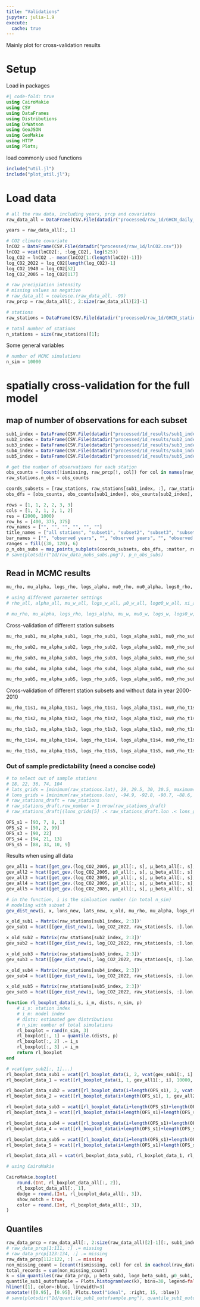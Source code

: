 ```yaml
---
title: "Validations"
jupyter: julia-1.9
execute:
  cache: true
---
```


Mainly plot for cross-validation results

# Setup

Load in packages

```julia
#| code-fold: true
using CairoMakie
using CSV
using DataFrames
using Distributions
using DrWatson
using GeoJSON
using GeoMakie
using HTTP
using Plots;
```

load commonly used functions

```julia
include("util.jl")
include("plot_util.jl");
```

# Load data

```julia
# all the raw data, including years, prcp and covariates
raw_data_all = DataFrame(CSV.File(datadir("processed/raw_1d/GHCN_daily_30y.csv")))

years = raw_data_all[:, 1]

# CO2 climate covariate
lnCO2 = DataFrame(CSV.File(datadir("processed/raw_1d/lnCO2.csv")))
lnCO2 = vcat(lnCO2[:, :log_CO2], log(525))
log_CO2 = lnCO2 .- mean(lnCO2[1:(length(lnCO2)-1)])
log_CO2_2022 = log_CO2[length(log_CO2)-1]
log_CO2_1940 = log_CO2[52]
log_CO2_2005 = log_CO2[117]

# raw precipiation intensity
# missing values as negative
# raw_data_all = coalesce.(raw_data_all, -99)
raw_prcp = raw_data_all[:, 2:size(raw_data_all)[2]-1]

# stations
raw_stations = DataFrame(CSV.File(datadir("processed/raw_1d/GHCN_stations_30y.csv")))

# total number of stations
n_stations = size(raw_stations)[1];
```

Some general variables

```julia
# number of MCMC simulations
n_sim = 10000
```

# spatially cross-validation for the full model

## map of number of observations for each subset

```julia
sub1_index = DataFrame(CSV.File(datadir("processed/1d_results/sub1_index.csv")))[:, 1]
sub2_index = DataFrame(CSV.File(datadir("processed/1d_results/sub2_index.csv")))[:, 1]
sub3_index = DataFrame(CSV.File(datadir("processed/1d_results/sub3_index.csv")))[:, 1]
sub4_index = DataFrame(CSV.File(datadir("processed/1d_results/sub4_index.csv")))[:, 1]
sub5_index = DataFrame(CSV.File(datadir("processed/1d_results/sub5_index.csv")))[:, 1];
```

```julia
# get the number of observations for each station
obs_counts = [count(!ismissing, raw_prcp[!, col]) for col in names(raw_prcp)]
raw_stations.n_obs = obs_counts
```

```julia
coords_subsets = [raw_stations, raw_stations[sub1_index, :], raw_stations[sub2_index, :], raw_stations[sub3_index, :], raw_stations[sub4_index, :], raw_stations[sub5_index, :]]
obs_dfs = [obs_counts, obs_counts[sub1_index], obs_counts[sub2_index], obs_counts[sub3_index], obs_counts[sub4_index], obs_counts[sub5_index]]

rows = [1, 1, 2, 2, 3, 3]
cols = [1, 2, 1, 2, 1, 2]
res = (2000, 1000)
row_hs = [400, 375, 375]
row_names = ["", "", "", "", "", ""]
title_names = ["all stations", "subset1", "subset2", "subset3", "subset4", "subset5"]
bar_names = ["", "observed years", "", "observed years", "", "observed years"]
ranges = fill((30, 120), 6)
p_n_obs_subs = map_points_subplots(coords_subsets, obs_dfs, :matter, rows, cols, row_names, res, row_hs, title_names, ranges; diff_coord = true, bar_all = false, diff_colscheme = false, bar_name = bar_names)
# save(plotsdir("1d/raw_data_nobs_subs.png"), p_n_obs_subs)
```

## Read in MCMC results

```julia
mu_rho, mu_alpha, logs_rho, logs_alpha, mu0_rho, mu0_alpha, logs0_rho, logs0_alpha, xi_all, μ_beta_all, logσ_beta_all, μ0_all, logσ0_all = read_MCMC_results_full_diffRho("processed/1d_results/model_full_all_4rho.csv", n_stations)

# using different parameter settings
# rho_all, alpha_all, mu_w_all, logs_w_all, μ0_w_all, logσ0_w_all, xi_all, μ_beta_all, logσ_beta_all, μ0_all, logσ0_all = read_MCMC_results_full_shareRho1("processed/1d_results/model_full_posterior_all_1rho.csv", n_stations)

# mu_rho, mu_alpha, logs_rho, logs_alpha, mu_w, mu0_w, logs_w, logs0_w, xi_all, μ_beta_all, logσ_beta_all, μ0_all, logσ0_all = read_MCMC_results_full_shareRho2("processed/1d_results/model_full_posterior_all_2rho.csv", n_stations)
```

Cross-validation of different station subsets

```julia
mu_rho_sub1, mu_alpha_sub1, logs_rho_sub1, logs_alpha_sub1, mu0_rho_sub1, mu0_alpha_sub1, logs0_rho_sub1, logs0_alpha_sub1, xi_sub1, μ_beta_sub1, logσ_beta_sub1, μ0_sub1, logσ0_sub1 = read_MCMC_results_full_diffRho("processed/1d_results/model_full_grids1.csv", length(sub1_index))

mu_rho_sub2, mu_alpha_sub2, logs_rho_sub2, logs_alpha_sub2, mu0_rho_sub2, mu0_alpha_sub2, logs0_rho_sub2, logs0_alpha_sub2, xi_sub2, μ_beta_sub2, logσ_beta_sub2, μ0_sub2, logσ0_sub2 = read_MCMC_results_full_diffRho("processed/1d_results/model_full_grids2.csv", length(sub2_index))

mu_rho_sub3, mu_alpha_sub3, logs_rho_sub3, logs_alpha_sub3, mu0_rho_sub3, mu0_alpha_sub3, logs0_rho_sub3, logs0_alpha_sub3, xi_sub3, μ_beta_sub3, logσ_beta_sub3, μ0_sub3, logσ0_sub3 = read_MCMC_results_full_diffRho("processed/1d_results/model_full_grids3.csv", length(sub3_index))

mu_rho_sub4, mu_alpha_sub4, logs_rho_sub4, logs_alpha_sub4, mu0_rho_sub4, mu0_alpha_sub4, logs0_rho_sub4, logs0_alpha_sub4, xi_sub4, μ_beta_sub4, logσ_beta_sub4, μ0_sub4, logσ0_sub4 = read_MCMC_results_full_diffRho("processed/1d_results/model_full_grids4.csv", length(sub4_index))

mu_rho_sub5, mu_alpha_sub5, logs_rho_sub5, logs_alpha_sub5, mu0_rho_sub5, mu0_alpha_sub5, logs0_rho_sub5, logs0_alpha_sub5, xi_sub5, μ_beta_sub5, logσ_beta_sub5, μ0_sub5, logσ0_sub5 = read_MCMC_results_full_diffRho("processed/1d_results/model_full_grids5.csv", length(sub5_index))
```

Cross-validation of different station subsets and without data in year 2000-2010

```julia
mu_rho_t1s1, mu_alpha_t1s1, logs_rho_t1s1, logs_alpha_t1s1, mu0_rho_t1s1, mu0_alpha_t1s1, logs0_rho_t1s1, logs0_alpha_t1s1, xi_t1s1, μ_beta_t1s1, logσ_beta_t1s1, μ0_t1s1, logσ0_t1s1 = read_MCMC_results_full_diffRho("processed/1d_results/model_full_gridt1s1.csv", length(sub1_index))

mu_rho_t1s2, mu_alpha_t1s2, logs_rho_t1s2, logs_alpha_t1s2, mu0_rho_t1s2, mu0_alpha_t1s2, logs0_rho_t1s2, logs0_alpha_t1s2, xi_t1s2, μ_beta_t1s2, logσ_beta_t1s2, μ0_t1s2, logσ0_t1s2 = read_MCMC_results_full_diffRho("processed/1d_results/model_full_gridt1s2.csv", length(sub2_index))

mu_rho_t1s3, mu_alpha_t1s3, logs_rho_t1s3, logs_alpha_t1s3, mu0_rho_t1s3, mu0_alpha_sub3, logs0_rho_sub3, logs0_alpha_sub3, xi_sub3, μ_beta_sub3, logσ_beta_sub3, μ0_sub3, logσ0_sub3 = read_MCMC_results_full_diffRho("processed/1d_results/model_full_gridt1s3.csv", length(sub3_index))

mu_rho_t1s4, mu_alpha_t1s4, logs_rho_t1s4, logs_alpha_t1s4, mu0_rho_t1s4, mu0_alpha_t1s4, logs0_rho_t1s4, logs0_alpha_t1s4, xi_t1s4, μ_beta_t1s4, logσ_beta_t1s4, μ0_t1s4, logσ0_t1s4 = read_MCMC_results_full_diffRho("processed/1d_results/model_full_gridt1s4.csv", length(sub4_index))

mu_rho_t1s5, mu_alpha_t1s5, logs_rho_t1s5, logs_alpha_t1s5, mu0_rho_t1s5, mu0_alpha_t1s5, logs0_rho_t1s5, logs0_alpha_t1s5, xi_t1s5, μ_beta_t1s5, logσ_beta_t1s5, μ0_t1s5, logσ0_t1s5 = read_MCMC_results_full_diffRho("processed/1d_results/model_full_gridt1s5.csv", length(sub5_index))
```

### Out of sample predictability (need a concise code)

```julia
# to select out of sample stations
# 18, 22, 36, 74, 104
# lats_grids = [minimum(raw_stations.lat), 29, 29.5, 30, 30.5, maximum(raw_stations.lat)]
# lons_grids = [minimum(raw_stations.lon), -94.9, -92.8, -90.7, -88.6, maximum(raw_stations.lon)]
# raw_stations_draft = raw_stations
# raw_stations_draft.row_number = 1:nrow(raw_stations_draft)
# raw_stations_draft[(lons_grids[5] .< raw_stations_draft.lon .< lons_grids[6]) .& (lats_grids[5] .< raw_stations_draft.lat .< lats_grids[6]), :]

OFS_s1 = [93, 7, 8, 1]
OFS_s2 = [50, 2, 99]
OFS_s3 = [90, 22]
OFS_s4 = [94, 21, 13]
OFS_s5 = [88, 33, 10, 9]
```

Results when using all data

```julia
gev_all1 = hcat([get_gev.(log_CO2_2005, μ0_all[:, s], μ_beta_all[:, s], logσ0_all[:, s], logσ_beta_all[:, s], xi_all) for s in OFS_s1]...)
gev_all2 = hcat([get_gev.(log_CO2_2005, μ0_all[:, s], μ_beta_all[:, s], logσ0_all[:, s], logσ_beta_all[:, s], xi_all) for s in OFS_s2]...)
gev_all3 = hcat([get_gev.(log_CO2_2005, μ0_all[:, s], μ_beta_all[:, s], logσ0_all[:, s], logσ_beta_all[:, s], xi_all) for s in OFS_s3]...)
gev_all4 = hcat([get_gev.(log_CO2_2005, μ0_all[:, s], μ_beta_all[:, s], logσ0_all[:, s], logσ_beta_all[:, s], xi_all) for s in OFS_s4]...)
gev_all5 = hcat([get_gev.(log_CO2_2005, μ0_all[:, s], μ_beta_all[:, s], logσ0_all[:, s], logσ_beta_all[:, s], xi_all) for s in OFS_s5]...)
```

```julia
# in the function, i is the simluation number (in total n_sim)
# modeling with subset 2
gev_dist_new(i, x, lons_new, lats_new, x_old, mu_rho, mu_alpha, logs_rho, logs_alpha, mu0_rho, mu0_alpha, logs0_rho, logs0_alpha, xi, mu_beta, logs_beta, mu0, logs0) = GP_dist(mu_rho[i], mu_alpha[i], logs_rho[i], logs_alpha[i], mu0_rho[i], mu0_alpha[i], logs0_rho[i], logs0_alpha[i], xi[i], collect(mu_beta[i, :]), collect(logs_beta[i, :]), collect(mu0[i, :]), collect(logs0[i, :]), x_old, lons_new, lats_new, x)

x_old_sub1 = Matrix(raw_stations[sub1_index, 2:3])'
gev_sub1 = hcat([[gev_dist_new(i, log_CO2_2022, raw_stations[s, :].lon, raw_stations[s, :].lat, x_old_sub1, mu_rho_sub1, mu_alpha_sub1, logs_rho_sub1, logs_alpha_sub1, mu0_rho_sub1, mu0_alpha_sub1, logs0_rho_sub1, logs0_alpha_sub1, xi_sub1, μ_beta_sub1, logσ_beta_sub1, μ0_sub1, logσ0_sub1) for i = 1:n_sim] for s in OFS_s1]...)

x_old_sub2 = Matrix(raw_stations[sub2_index, 2:3])'
gev_sub2 = hcat([[gev_dist_new(i, log_CO2_2022, raw_stations[s, :].lon, raw_stations[s, :].lat, x_old_sub2, mu_rho_sub2, mu_alpha_sub2, logs_rho_sub2, logs_alpha_sub2, mu0_rho_sub2, mu0_alpha_sub2, logs0_rho_sub2, logs0_alpha_sub2, xi_sub2, μ_beta_sub2, logσ_beta_sub2, μ0_sub2, logσ0_sub2) for i = 1:n_sim] for s in OFS_s2]...)

x_old_sub3 = Matrix(raw_stations[sub3_index, 2:3])'
gev_sub3 = hcat([[gev_dist_new(i, log_CO2_2022, raw_stations[s, :].lon, raw_stations[s, :].lat, x_old_sub3, mu_rho_sub3, mu_alpha_sub3, logs_rho_sub3, logs_alpha_sub3, mu0_rho_sub3, mu0_alpha_sub3, logs0_rho_sub3, logs0_alpha_sub3, xi_sub3, μ_beta_sub3, logσ_beta_sub3, μ0_sub3, logσ0_sub3) for i = 1:n_sim] for s in OFS_s3]...)

x_old_sub4 = Matrix(raw_stations[sub4_index, 2:3])'
gev_sub4 = hcat([[gev_dist_new(i, log_CO2_2022, raw_stations[s, :].lon, raw_stations[s, :].lat, x_old_sub4, mu_rho_sub4, mu_alpha_sub4, logs_rho_sub4, logs_alpha_sub4, mu0_rho_sub4, mu0_alpha_sub4, logs0_rho_sub4, logs0_alpha_sub4, xi_sub4, μ_beta_sub4, logσ_beta_sub4, μ0_sub4, logσ0_sub4) for i = 1:n_sim] for s in OFS_s4]...)

x_old_sub5 = Matrix(raw_stations[sub5_index, 2:3])'
gev_sub5 = hcat([[gev_dist_new(i, log_CO2_2022, raw_stations[s, :].lon, raw_stations[s, :].lat, x_old_sub5, mu_rho_sub5, mu_alpha_sub5, logs_rho_sub5, logs_alpha_sub5, mu0_rho_sub5, mu0_alpha_sub5, logs0_rho_sub5, logs0_alpha_sub5, xi_sub5, μ_beta_sub5, logσ_beta_sub5, μ0_sub5, logσ0_sub5) for i = 1:n_sim] for s in OFS_s5]...)
```

```julia
function rl_boxplot_data(i_s, i_m, dists, n_sim, p)
    # i_s: station index
    # i_m: model index
    # dists: estimated gev distributions
    # n_sim: number of total simulations
    rl_boxplot = rand(n_sim, 3)
    rl_boxplot[:, 1] = quantile.(dists, p)
    rl_boxplot[:, 2] .= i_s
    rl_boxplot[:, 3] .= i_m
    return rl_boxplot
end

# vcat(gev_sub2[:, 1]...)
rl_boxplot_data_sub1 = vcat([rl_boxplot_data(i, 2, vcat(gev_sub1[:, i]...), 10000, 0.99) for i in 1:length(OFS_s1)]...)
rl_boxplot_data_1 = vcat([rl_boxplot_data(i, 1, gev_all1[:, i], 10000, 0.99) for i in 1:length(OFS_s1)]...)

rl_boxplot_data_sub2 = vcat([rl_boxplot_data(i+length(OFS_s1), 2, vcat(gev_sub2[:, i]...), 10000, 0.99) for i in 1:length(OFS_s2)]...)
rl_boxplot_data_2 = vcat([rl_boxplot_data(i+length(OFS_s1), 1, gev_all2[:, i], 10000, 0.99) for i in 1:length(OFS_s2)]...)

rl_boxplot_data_sub3 = vcat([rl_boxplot_data(i+length(OFS_s1)+length(OFS_s2), 2, vcat(gev_sub1[:, i]...), 10000, 0.99) for i in 1:length(OFS_s3)]...)
rl_boxplot_data_3 = vcat([rl_boxplot_data(i+length(OFS_s1)+length(OFS_s2), 1, gev_all1[:, i], 10000, 0.99) for i in 1:length(OFS_s3)]...)

rl_boxplot_data_sub4 = vcat([rl_boxplot_data(i+length(OFS_s1)+length(OFS_s2)+length(OFS_s3), 2, vcat(gev_sub1[:, i]...), 10000, 0.99) for i in 1:length(OFS_s4)]...)
rl_boxplot_data_4 = vcat([rl_boxplot_data(i+length(OFS_s1)+length(OFS_s2)+length(OFS_s3), 1, gev_all1[:, i], 10000, 0.99) for i in 1:length(OFS_s4)]...)

rl_boxplot_data_sub5 = vcat([rl_boxplot_data(i+length(OFS_s1)+length(OFS_s2)+length(OFS_s3)+length(OFS_s4), 2, vcat(gev_sub1[:, i]...), 10000, 0.99) for i in 1:length(OFS_s5)]...)
rl_boxplot_data_5 = vcat([rl_boxplot_data(i+length(OFS_s1)+length(OFS_s2)+length(OFS_s3)+length(OFS_s4), 1, gev_all1[:, i], 10000, 0.99) for i in 1:length(OFS_s5)]...)

rl_boxplot_data_all = vcat(rl_boxplot_data_sub1, rl_boxplot_data_1, rl_boxplot_data_sub2, rl_boxplot_data_2, rl_boxplot_data_sub3, rl_boxplot_data_3, rl_boxplot_data_sub4, rl_boxplot_data_4, rl_boxplot_data_sub5, rl_boxplot_data_5)
```

```julia
# using CairoMakie

CairoMakie.boxplot(
    round.(Int, rl_boxplot_data_all[:, 2]),
    rl_boxplot_data_all[:, 1],
    dodge = round.(Int, rl_boxplot_data_all[:, 3]),
    show_notch = true,
    color = round.(Int, rl_boxplot_data_all[:, 3]),
)
```

## Quantiles

```julia
raw_data_prcp = raw_data_all[:, 2:size(raw_data_all)[2]-1][:, sub1_index]
# raw_data_prcp[1:111, :] .= missing
# raw_data_prcp[123:134, :] .= missing
raw_data_prcp[112:122, :] .= missing
non_missing_count = [count(!ismissing, col) for col in eachcol(raw_data_prcp)]
total_records = sum(non_missing_count)
k = sim_quantiles(raw_data_prcp, μ_beta_sub1, logσ_beta_sub1, μ0_sub1, logσ0_sub1, xi_sub1, log_CO2, total_records)
quantile_sub1_outofsample = Plots.histogram(vec(k), bins=30, legend=false, xlabel="", ylabel="frequency", normalize=:pdf, fill=true, color=:grey, fillalpha=0.8, title="sub1 out of sample")
hline!([1], color=:blue, linewidth=3)
annotate!([0.95], [0.95], Plots.text("ideal", :right, 15, :blue))
# save(plotsdir("1d/quantile_sub1_outofsample.png"), quantile_sub1_outofsample)
```

